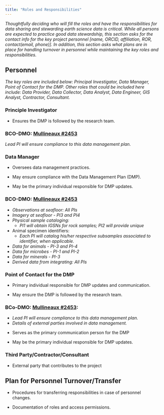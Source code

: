 ```yaml
---
title: "Roles and Responsibilities"
---
```


*Thoughtfully deciding who will fill the roles and have the responsibilities for data sharing and stewarding earth science data is critical. While all persons are expected to practice good data stewardship, this section asks for the contact info for the key project personnel [name, ORCID, affiliation, ROR, contact(email, phone)]. In addition, this section asks what plans are in place for handling turnover in personnel while maintaining the key roles and responsibilities.  *

## Personnel

*The key roles are included below: Principal Investigator, Data Manager, Point of Contact for the DMP.  Other roles that could be included here include: Data Provider, Data Collector, Data Analyst, Data Engineer, GIS Analyst, Contractor, Consultant.*

### Principle Investigator 

-   Ensures the DMP is followed by the research team.

::: {.callout-note}
### BCO-DMO: [Mullineaux #2453](https://drive.google.com/file/d/1-N-bHKeJbC1QTouZVT5Ae2MMSAG9CEYA/view?usp=share_link) 
*Lead PI will ensure compliance to this data management plan.*
:::  

### Data Manager

-   Oversees data management practices.

-   May ensure compliance with the Data Management Plan (DMP).

-   May be the primary individual responsible for DMP updates.

::: {.callout-note}
### BCO-DMO: [Mullineaux #2453](https://drive.google.com/file/d/1-N-bHKeJbC1QTouZVT5Ae2MMSAG9CEYA/view?usp=share_link)
-  *Observations at seafloor: All PIs*
-  *Imagery at seafloor - PI3 and PI4*
-  *Physical sample cataloging:*
    -  *PI1 will obtain IGSNs for rock samples; PI2 will provide unique*

-  Animal specimen identifiers:
    -  *Each PI will catalog his/her respective subsamples associated to identifier, when applicable.*
-  *Data for animals - PI-3 and PI-4*
-  *Data for microbes - PI-1 and PI-2*
-  *Data for minerals - PI-3*
-  *Derived data from integrating: All PIs*
:::

### Point of Contact for the DMP

-  Primary individual responsible for DMP updates and communication.

-  May ensure the DMP is followed by the research team.

::: {.callout-note}
### BCo-DMO: [Mullineaux #2453](https://drive.google.com/file/d/1-N-bHKeJbC1QTouZVT5Ae2MMSAG9CEYA/view?usp=share_link):
-  *Lead PI will ensure compliance to this data management plan.*
-  *Details of external parties involved in data management.*
:::

-   Serves as the primary communication person for the DMP

-   May be the primary individual responsible for DMP updates.


### Third Party/Contractor/Consultant

-   External party that contributes to the project


## Plan for Personnel Turnover/Transfer

-  Procedures for transferring responsibilities in case of personnel changes.

-  Documentation of roles and access permissions.


